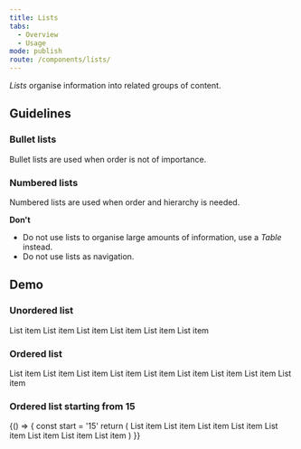 ```yaml
---
title: Lists
tabs:
  - Overview
  - Usage
mode: publish
route: /components/lists/
---
```



_Lists_ organise information into related groups of content.

<!--One to two sentences as an introduction to the component-->

## Guidelines

<!--List how to use it, sizes, widths, grid interactions, color allowances -->

### Bullet lists

Bullet lists are used when order is not of importance.

### Numbered lists

Numbered lists are used when order and hierarchy is needed.

<FigmaImage
  url="https://www.figma.com/file/0bGXR2sCwMVSDNyyzu5BXrO5/UI%E2%80%94User-Interface?node-id=1%3A10"
  alt="Figma design sketches of lists"
/>

**Don't**

<!--Bullet point list if needed -->

- Do not use lists to organise large amounts of information, use a _Table_ instead.
- Do not use lists as navigation.

## Demo

### Unordered list

<Playground>
  <List variant="bullet">
    <List.ListItem className="some-class">List item</List.ListItem>
    <List.ListItem>List item</List.ListItem>
    <List.ListItem>
      List item
      <List>
        <List.ListItem>List item</List.ListItem>
        <List.ListItem>List item</List.ListItem>
        <List.ListItem>List item</List.ListItem>
      </List>
    </List.ListItem>
  </List>
</Playground>

### Ordered list

<Playground>
  <List variant="numbered">
    <List.ListItem>List item</List.ListItem>
    <List.ListItem>
      List item
      <List variant="numbered">
        <List.ListItem>List item</List.ListItem>
        <List.ListItem>List item</List.ListItem>
        <List.ListItem>
          List item
          <List variant="numbered">
            <List.ListItem>List item</List.ListItem>
            <List.ListItem>List item</List.ListItem>
            <List.ListItem>List item</List.ListItem>
          </List>
        </List.ListItem>
      </List>
    </List.ListItem>
    <List.ListItem>List item</List.ListItem>
  </List>
</Playground>

### Ordered list starting from 15

<Playground>
  {() => {
    const start = '15'
    return (
      <List variant="numbered" start={start}>
        <List.ListItem>List item</List.ListItem>
        <List.ListItem>List item</List.ListItem>
        <List.ListItem>List item</List.ListItem>
        <List.ListItem>List item</List.ListItem>
        <List.ListItem>List item</List.ListItem>
        <List.ListItem>List item</List.ListItem>
        <List.ListItem>List item</List.ListItem>
        <List.ListItem>List item</List.ListItem>
      </List>
    )
  }}
</Playground>

